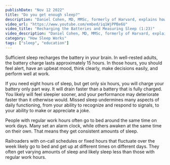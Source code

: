 ```yaml
---
publishDate: "Nov 12 2022"
title: "Do you get enough sleep?"
description: "Daniel Cohen, MD, MMSc, formerly of Harvard, explains how we can recharge our internal battery to avoid sleep debt. He also explains how scientists measure sleep needs"
video_url: "https://www.youtube.com/embed/iq1WjPPBe6U"
video_title: "Recharging the Batteries and Measuring Sleep (1:23)"
video_description: "Daniel Cohen, MD, MMSc, formerly of Harvard, explains how we can recharge our internal battery to avoid sleep debt. He also explains how scientists measure sleep needs."
category: "How Sleep Works"
tags: ["sleep", "education"]
---
```

Sufficient sleep recharges the battery in your brain. In well-rested adults, the battery charge lasts approximately 15 hours. In those hours, you should feel alert, have an upbeat mood, think clearly, make decisions easily, and perform well at work.

If you need eight hours of sleep, but get only six hours, you will charge your battery only part way. It will drain faster than a battery that is fully charged. You likely will feel sleepier sooner, and your performance may deteriorate faster than it otherwise would. Missed sleep undermines many aspects of daily functioning, from your ability to recognize and respond to signals, to your ability to make or appreciate a joke.

People with regular work hours often go to bed around the same time on work days. Many set an alarm clock, while others awaken at the same time on their own. That means they get consistent amounts of sleep.

Railroaders with on-call schedules or fixed hours that fluctuate over the week likely go to bed and get up at different times on different days. They often get varying amounts of sleep and likely sleep less than those with regular work hours.

